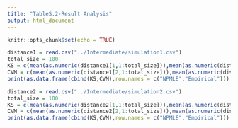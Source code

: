 ```yaml
---
title: "TableS.2-Result Analysis"
output: html_document
---
```


```r
knitr::opts_chunk$set(echo = TRUE)
```
```r
distance1 = read.csv("../Intermediate/simulation1.csv")
total_size = 100
KS = c(mean(as.numeric(distance1[1,1:total_size])),mean(as.numeric(distance1[3,1:total_size])))
CVM = c(mean(as.numeric(distance1[2,1:total_size])),mean(as.numeric(distance1[4,1:total_size])))
print(as.data.frame(cbind(KS,CVM),row.names = c("NPMLE","Empirical")))
```

```r
distance2 = read.csv("../Intermediate/simulation2.csv")
total_size = 100
KS = c(mean(as.numeric(distance2[1,1:total_size])),mean(as.numeric(distance2[3,1:total_size])))
CVM = c(mean(as.numeric(distance2[2,1:total_size])),mean(as.numeric(distance2[4,1:total_size])))
print(as.data.frame(cbind(KS,CVM),row.names = c("NPMLE","Empirical")))
```
